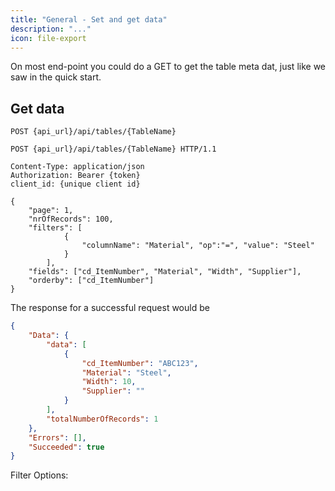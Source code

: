 ```yaml
---
title: "General - Set and get data"
description: "..."
icon: file-export
---
```

On most end-point you could do a GET to get the table meta dat,  just like we saw in the quick start. 


## Get data

``` Http
POST {api_url}/api/tables/{TableName}
``` 

``` Http
POST {api_url}/api/tables/{TableName} HTTP/1.1

Content-Type: application/json
Authorization: Bearer {token}
client_id: {unique client id}

{
	"page": 1,
	"nrOfRecords": 100,
	"filters": [
			{
				"columnName": "Material", "op":"=", "value": "Steel"
			}
		],
	"fields": ["cd_ItemNumber", "Material", "Width", "Supplier"],
	"orderby": ["cd_ItemNumber"]
}

``` 

The response for a successful request would be


```JSON
{
    "Data": {
        "data": [
            {
                "cd_ItemNumber": "ABC123",
                "Material": "Steel",
                "Width": 10,
                "Supplier": ""
            }
        ],
        "totalNumberOfRecords": 1
    },
    "Errors": [],
    "Succeeded": true
}
```
<Card title="Filter options" icon="filters" iconType="duotone" color="#ca8b04">
Filter Options:
</Card>


``` Http


```


~~~~